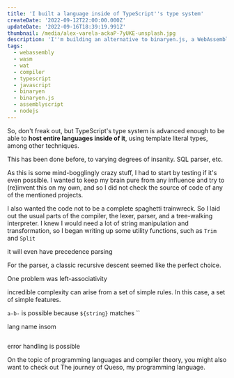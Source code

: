 ```yaml
---
title: 'I built a language inside of TypeScript''s type system'
createDate: '2022-09-12T22:00:00.000Z'
updateDate: '2022-09-16T18:39:19.991Z'
thumbnail: /media/alex-varela-ackaP-7yUKE-unsplash.jpg
description: 'I''m building an alternative to binaryen.js, a WebAssembly compilation toolkit, to advance the WASM ecosystem and provide a stellar developer experience.'
tags:
  - webassembly
  - wasm
  - wat
  - compiler
  - typescript
  - javascript
  - binaryen
  - binaryen.js
  - assemblyscript
  - nodejs
---
```


So, don't freak out, but TypeScript's type system is advanced enough to be able to **host entire languages inside of it**, using template literal types, among other techniques.

This has been done before, to varying degrees of insanity. SQL parser, etc.

As this is some mind-bogglingly crazy stuff, I had to start by testing if it's even possible. I wanted to keep my brain pure from any influence and try to (re)invent this on my own, and so I did not check the source of code of any of the mentioned projects.

I also wanted the code not to be a complete spaghetti trainwreck. So I laid out the usual parts of the compiler, the lexer, parser, and a tree-walking interpreter. I knew I would need a lot of string manipulation and transformation, so I began writing up some utility functions, such as `Trim` and `Split`

it will even have precedence parsing

For the parser, a classic recursive descent seemed like the perfect choice.

One problem was left-associativity

incredible complexity can arise from a set of simple rules. In this case, a set of simple features.

`a-b-` is possible because `${string}` matches ``

lang name insom
```tsx

```


error handling is possible

On the topic of programming languages and compiler theory, you might also want to check out The journey of Queso, my programming language.
